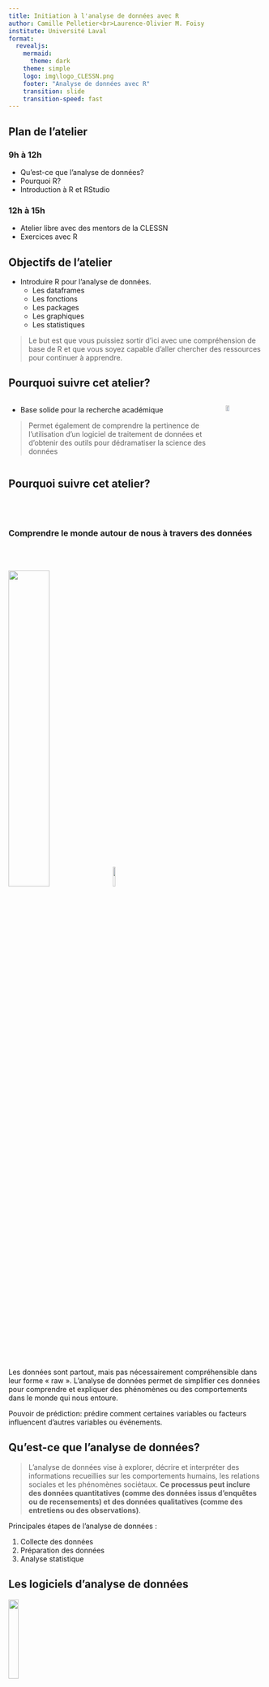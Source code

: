 ```yaml
---
title: Initiation à l'analyse de données avec R 
author: Camille Pelletier<br>Laurence-Olivier M. Foisy
institute: Université Laval
format:
  revealjs:
    mermaid: 
      theme: dark
    theme: simple
    logo: img\logo_CLESSN.png
    footer: "Analyse de données avec R"
    transition: slide
    transition-speed: fast
---
```


## Plan de l'atelier

### 9h à 12h 
- Qu'est-ce que l'analyse de données?
- Pourquoi R?
- Introduction à R et RStudio


### 12h à 15h
- Atelier libre avec des mentors de la CLESSN 
- Exercices avec R

## Objectifs de l'atelier{.smaller}

- Introduire R pour l'analyse de données.
  - Les dataframes
  - Les fonctions
  - Les packages 
  - Les graphiques
  - Les statistiques

> Le but est que vous puissiez sortir d'ici avec une compréhension de base de R et que vous soyez capable d'aller chercher des ressources pour continuer à apprendre.

## Pourquoi suivre cet atelier?{.smaller} 

::::{.columns}

:::{.column width="70%"}

- Base solide pour la recherche académique

> Permet également de comprendre la pertinence de l'utilisation d'un logiciel de traitement de données et d'obtenir des outils pour dédramatiser la science des données

:::

:::{.column}

![](_SharedFolder_fss_introduction_r/img/science.png){.absolute top=150 left=800 width="30%"}
:::

::::

## Pourquoi suivre cet atelier?{.smaller}

<br><br>

### Comprendre le monde autour de nous à travers des données

<br><br>

![](_SharedFolder_fss_introduction_r/img/data.png){.absolute top=300 left=800 width="40%"}
![](_SharedFolder_fss_introduction_r/img/citizen.jpg){.absolute top=450 left=600 width="10%"}


:::{.notes}
Les données sont partout, mais pas nécessairement compréhensible dans leur forme « raw ». L'analyse de données permet de simplifier ces données pour comprendre et expliquer des phénomènes ou des comportements dans le monde qui nous entoure.

Pouvoir de prédiction: prédire comment certaines variables ou facteurs influencent d’autres variables ou événements. 
:::


## Qu'est-ce que l'analyse de données?{.smaller}

> L'analyse de données vise à explorer, décrire et interpréter des informations recueillies sur les comportements humains, les relations sociales et les phénomènes sociétaux. **Ce processus peut inclure des données quantitatives (comme des données issus d'enquêtes ou de recensements) et des données qualitatives (comme des entretiens ou des observations)**.

::: {.incremental}
Principales étapes de l'analyse de données :

1. Collecte des données
2. Préparation des données
3. Analyse statistique
:::


## Les logiciels d'analyse de données{.smaller}

![](https://upload.wikimedia.org/wikipedia/commons/e/ea/SPSS_logo.svg){.absolute top=400 left=100 width="20%"}

![](https://upload.wikimedia.org/wikipedia/commons/7/79/Stata_logo_med_blue.png){.absolute top=150 left=800 width="20%"}

![](https://upload.wikimedia.org/wikipedia/commons/thumb/c/c3/Python-logo-notext.svg/800px-Python-logo-notext.svg.png){.absolute top=400 left=800 width="20%"}

![](https://upload.wikimedia.org/wikipedia/commons/thumb/1/1f/Julia_Programming_Language_Logo.svg/1024px-Julia_Programming_Language_Logo.svg.png){.absolute top=100 left=100 width="20%"}

![](https://upload.wikimedia.org/wikipedia/commons/thumb/1/1b/R_logo.svg/1024px-R_logo.svg.png){.absolute top=200 left=330 width="40%"}


## Pourquoi R?{.smaller}

![](https://upload.wikimedia.org/wikipedia/commons/thumb/1/1b/R_logo.svg/1024px-R_logo.svg.png){.absolute top=0 left=800 width="20%"}

<br><br>

### Open source

- Gratuit
- Collaboratif
- Communauté active
- Adapté aux besoins des utilisateurs

:::{.notes}
Open source c'est un modèle de développement de logiciels où le code est accessible à tous. Dans un logiciel open source, ce code est publié publiquement, permettant à n'importe qui de le lire, le modifier, le partager, et l'améliorer.
:::

## Pourquoi R?{.smaller}

![](https://upload.wikimedia.org/wikipedia/commons/thumb/1/1b/R_logo.svg/1024px-R_logo.svg.png){.absolute top=0 left=800 width="20%"}

<br><br>

### Packages

- Offre une extension des fonctionnalités de base presque infinie
- Peux répondre à des besoins très spécifiques
- 21,744 packages sur CRAN
- Beaucoup plus sur GitHub

:::{.notes}
Chaque tâche spécifique lié à l'analyse de donnéees peut être automatisé et facilité par R. Collègue récemment à la CLESSN catégorisé les code postaux à la main. 
:::

## Pourquoi R?{.smaller}

![](https://upload.wikimedia.org/wikipedia/commons/thumb/1/1b/R_logo.svg/1024px-R_logo.svg.png){.absolute top=0 left=800 width="20%"}

<br><br>

### Reproductibilité

- Rendre les analyses reproductibles
- Permet de partager les analyses
- Permet de retracer les erreurs
- Partager le code

## Pourquoi R?{.smaller}

![](https://upload.wikimedia.org/wikipedia/commons/thumb/1/1b/R_logo.svg/1024px-R_logo.svg.png){.absolute top=0 left=800 width="20%"}

<br><br>

### Très utilisé en science sociale

- Beaucoup de ressources
- Beaucoup de tutoriels orientés vers la science sociale
- Important d'utiliser les mêmes outils que les chercheurs dans votre domaine

## La CLESSN{.smaller}

![](https://www.clessn.com/assets/img/logo-black.svg){.absolute top=330 left=630 width="30%"}
![](_SharedFolder_fss_introduction_r/img/yaduf.png){.absolute top=200 left=0 width="35%"}
Chaire de leadership en enseignement des sciences sociales numériques (CLESSN)


::::{.columns}

:::{.column width="50%"}
- Titulaire: Yannick Dufresne
:::

:::{.column width="50%"}
- Objectif: Développer des compétences en science des données pour les étudiants en sciences sociales à travers des projets de recherche et des formations
:::

::::

## Datagotchi

- Application Web de sondage ludique
- Sondage pilote

##

::: {.r-stack}

![](_SharedFolder_fss_introduction_r/img/datagotchi_graph.png){.fragment .absolute top=0 left=0 width="200%"}

![](_SharedFolder_fss_introduction_r/img/cartogram.png){.fragment .absolute top=0 left=0 width="200%"}

![](_SharedFolder_fss_introduction_r/img/turnout.png){.fragment .absolute top=0 left=0 width="200%"}

::: 

<!--NOTE: Mettre un beau graphique?-->

## Shiny Catalogue

Un élève de la CLESSN a crée un catalogue avec tous nos données en Shiny, un architecture web programmable en R

## Les LLM

R permet d'intéragir avec les LLM. De mélanger les données avec la puissance des LLM permet de pousser l'analyse de données plus loin.

## Analyse textuelle

R permet de faire de données qualitatives

## Installer R et RStudio

- C'est quoi la différence entre R et RStudio?
- R est le moteur, RStudio est l'interface
- RStudio facilite l'utilisation de R
- RStudio est un IDE (Integrated Development Environment)

## Une fois dans RStudio

Les quatre fenêtres de RStudio
Comment écrire du code dans RStudio

- Console
- Environment
- Files
- Plots

## Concepts importants

Vous devez savoir où vous êtes dans votre ordinateur pour pouvoir importer des données ou exporter des graphiques. 
Votre R est toujours ouvert dans un dossier, vous devez savoir où il est pour pouvoir importer des données. 

Savoir ce que vous voulez faire avant de commencer à écrire du code. La plus grosse erreur est de commencer à écrire du code sans savoir ce que vous voulez faire.

## Importer des données

Les données sont souvent dans des fichiers Excel, CSV, ou autres.
Il est important de savoir comment importer ces données dans R.

## L'analyse descriptive des données

- Qu'est-ce que c'est?

- table()
- names()
- hist()
- summary()

## Représentation graphique des données

- Importance de la visualisation
  - Qu'est-ce qu'une bonne visualisation graphique?
  - Tufte

- ggplot2
  - Les layers

- Shiny
  - Créer des applications interactives

## Analyse statistique

- Les régressions
- Les tests statistiques
- Les modèles

## Tableaux de régression

- modelsummary

## Ressources

Quoi faire quand ça ne fonctionne pas?

- ChatGPT
- Réessayer ChatGPT
- La documentation de R
- Google

## Conclusion
